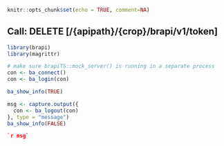 ```r
knitr::opts_chunk$set(echo = TRUE, comment=NA)
```

## Call: DELETE [/{apipath}/{crop}/brapi/v1/token]
```r
library(brapi)
library(magrittr)

# make sure brapiTS::mock_server() is running in a separate process
con <- ba_connect()
con <- ba_login(con)

ba_show_info(TRUE)

msg <- capture.output({
  con <- ba_logout(con)
}, type = "message")
ba_show_info(FALSE)

```

```json
`r msg`
```

